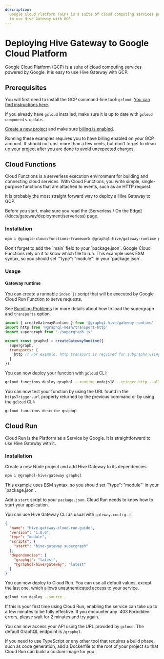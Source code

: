 ```yaml
---
description:
  Google Cloud Platform (GCP) is a suite of cloud computing services powered by Google. It is easy
  to use Hive Gateway with GCP.
---
```



# Deploying Hive Gateway to Google Cloud Platform

Google Cloud Platform (GCP) is a suite of cloud computing services powered by Google. It is easy to
use Hive Gateway with GCP.

## Prerequisites

You will first need to install the GCP command-line tool: `gcloud`.
[You can find instructions here](https://cloud.google.com/sdk/docs/install).

If you already have `gcloud` installed, make sure it is up to date with `gcloud components update`.

[Create a new project](https://cloud.google.com/resource-manager/docs/creating-managing-projects)
and make sure
[billing is enabled](https://cloud.google.com/billing/docs/how-to/verify-billing-enabled).

<Callout type="warning">
  Running these examples requires you to have billing enabled on your GCP account. It should not
  cost more than a few cents, but don't forget to clean up your project after you are done to avoid
  unexpected charges.
</Callout>

## Cloud Functions

Cloud Functions is a serverless execution environment for building and connecting cloud services.
With Cloud Functions, you write simple, single-purpose functions that are attached to events, such
as an HTTP request.

It is probably the most straight forward way to deploy a Hive Gateway to GCP.

<Callout>
  Before you start, make sure you read the [Serverless / On the
  Edge](/docs/gateway/deployment/serverless) page.
</Callout>

### Installation

```sh npm2yarn
npm i @google-cloud/functions-framework @graphql-hive/gateway-runtime graphql
```

<Callout type="info">
  Don't forget to add the `main` field to your `package.json`. Google Cloud Functions rely on it to
  know which file to run.
</Callout>

<Callout type="info">
  This example uses ESM syntax, so you should set `"type": "module"` in your `package.json`.
</Callout>

### Usage

#### Gateway runtime

You can create a runnable `index.js` script that will be executed by Google Cloud Run Function to
serve requests.

See [Bundling Problems](/docs/gateway/deployment/serverless#bundling-problem) for more details about
how to load the supergraph and `transports` option.

```js filename=index.js
import { createGatewayRuntime } from '@graphql-hive/gateway-runtime'
import http from '@graphql-mesh/transport-http'
import supergraph from './supergraph.js'

export const graphql = createGatewayRuntime({
  supergraph,
  transports: {
    http // For example, http transport is required for subgraphs using standard GraphQL over HTTP.
  }
})
```

You can now deploy your function with `gcloud` CLI:

```bash
gcloud functions deploy graphql --runtime nodejs18 --trigger-http --allow-unauthenticated
```

You can now test your function by using the URL found in the `httpsTrigger.url` property returned by
the previous command or by using the `gcloud` CLI:

```bash
gcloud functions describe graphql
```

## Cloud Run

Cloud Run is the Platform as a Service by Google. It is straightforward to use Hive Gateway with it.

### Installation

Create a new Node project and add Hive Gateway to its dependencies.

```sh npm2yarn
npm i @graphql-hive/gateway graphql
```

<Callout type="info">
  This example uses ESM syntax, so you should set `"type": "module"` in your `package.json`.
</Callout>

Add a `start` script to your `package.json`. Cloud Run needs to know how to start your application.

<Callout>You can use Hive Gateway CLI as usual with `gateway.config.ts`</Callout>

```json
{
  "name": "hive-gateway-cloud-run-guide",
  "version": "1.0.0",
  "type": "module",
  "scripts": {
    "start": "hive-gateway supergraph"
  },
  "dependencies": {
    "graphql": "latest",
    "@graphql-hive/gateway": "latest"
  }
}
```

You can now deploy to Cloud Run. You can use all default values, except the last one, which allows
unauthenticated access to your service.

```bash
gcloud run deploy --source .
```

<Callout type="info">
  If this is your first time using Cloud Run, enabling the service can take up to a few minutes to
  be fully effective. If you encounter any `403 Forbidden` errors, please wait for 2 minutes and try
  again.
</Callout>

You can now access your API using the URL provided by `gcloud`. The default GraphQL endpoint is
`/graphql`.

If you need to use TypeScript or any other tool that requires a build phase, such as code
generation, add a Dockerfile to the root of your project so that Cloud Run can build a custom image
for you.
